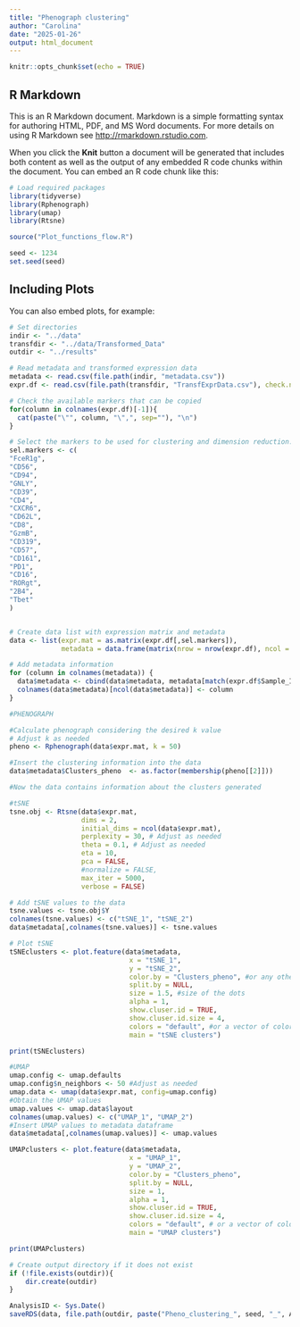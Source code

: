 ```yaml
---
title: "Phenograph clustering"
author: "Carolina"
date: "2025-01-26"
output: html_document
---
```


```r
knitr::opts_chunk$set(echo = TRUE)
```

## R Markdown

This is an R Markdown document. Markdown is a simple formatting syntax for authoring HTML, PDF, and MS Word documents. For more details on using R Markdown see <http://rmarkdown.rstudio.com>.

When you click the **Knit** button a document will be generated that includes both content as well as the output of any embedded R code chunks within the document. You can embed an R code chunk like this:


```r

# Load required packages
library(tidyverse)
library(Rphenograph)
library(umap)
library(Rtsne)

source("Plot_functions_flow.R")

seed <- 1234
set.seed(seed)
```

## Including Plots

You can also embed plots, for example:

```r

# Set directories
indir <- "../data"
transfdir <- "../data/Transformed_Data"
outdir <- "../results"

# Read metadata and transformed expression data
metadata <- read.csv(file.path(indir, "metadata.csv"))
expr.df <- read.csv(file.path(transfdir, "TransfExprData.csv"), check.names=FALSE)

# Check the available markers that can be copied
for(column in colnames(expr.df)[-1]){
  cat(paste("\"", column, "\",", sep=""), "\n")
}

```

```r

# Select the markers to be used for clustering and dimension reduction.
sel.markers <- c(
"FceR1g", 
"CD56", 
"CD94", 
"GNLY", 
"CD39", 
"CD4", 
"CXCR6", 
"CD62L", 
"CD8", 
"GzmB", 
"CD319", 
"CD57", 
"CD161", 
"PD1", 
"CD16", 
"RORgt", 
"2B4", 
"Tbet"
)


# Create data list with expression matrix and metadata
data <- list(expr.mat = as.matrix(expr.df[,sel.markers]),
             metadata = data.frame(matrix(nrow = nrow(expr.df), ncol = 0)))

# Add metadata information
for (column in colnames(metadata)) {
  data$metadata <- cbind(data$metadata, metadata[match(expr.df$Sample_ID, metadata[,1]),column])
  colnames(data$metadata)[ncol(data$metadata)] <- column
}

```

```r

#PHENOGRAPH

#Calculate phenograph considering the desired k value
# Adjust k as needed
pheno <- Rphenograph(data$expr.mat, k = 50) 

#Insert the clustering information into the data
data$metadata$Clusters_pheno  <- as.factor(membership(pheno[[2]]))

#Now the data contains information about the clusters generated

```


```r

#tSNE
tsne.obj <- Rtsne(data$expr.mat,
                  dims = 2,
                  initial_dims = ncol(data$expr.mat),
                  perplexity = 30, # Adjust as needed
                  theta = 0.1, # Adjust as needed
                  eta = 10,
                  pca = FALSE,
                  #normalize = FALSE,
                  max_iter = 5000,
                  verbose = FALSE)

# Add tSNE values to the data
tsne.values <- tsne.obj$Y
colnames(tsne.values) <- c("tSNE_1", "tSNE_2")
data$metadata[,colnames(tsne.values)] <- tsne.values


```


```r

# Plot tSNE
tSNEclusters <- plot.feature(data$metadata, 
                              x = "tSNE_1",
                              y = "tSNE_2",
                              color.by = "Clusters_pheno", #or any other feature in the metadata
                              split.by = NULL,
                              size = 1.5, #size of the dots
                              alpha = 1,
                              show.cluser.id = TRUE,
                              show.cluser.id.size = 4,
                              colors = "default", #or a vector of colors with length = nClusters
                              main = "tSNE clusters")

print(tSNEclusters)
```


```r

#UMAP
umap.config <- umap.defaults
umap.config$n_neighbors <- 50 #Adjust as needed
umap.data <- umap(data$expr.mat, config=umap.config)
#Obtain the UMAP values
umap.values <- umap.data$layout
colnames(umap.values) <- c("UMAP_1", "UMAP_2")
#Insert UMAP values to metadata dataframe
data$metadata[,colnames(umap.values)] <- umap.values

```

```r


UMAPclusters <- plot.feature(data$metadata, 
                              x = "UMAP_1",
                              y = "UMAP_2",
                              color.by = "Clusters_pheno", 
                              split.by = NULL,
                              size = 1,
                              alpha = 1,
                              show.cluser.id = TRUE,
                              show.cluser.id.size = 4,
                              colors = "default", # or a vector of colors with length = nClusters
                              main = "UMAP clusters")

print(UMAPclusters)

```



```r

# Create output directory if it does not exist
if (!file.exists(outdir)){
    dir.create(outdir)
}

AnalysisID <- Sys.Date()
saveRDS(data, file.path(outdir, paste("Pheno_clustering_", seed, "_", AnalysisID, ".rds", sep="")))
```

